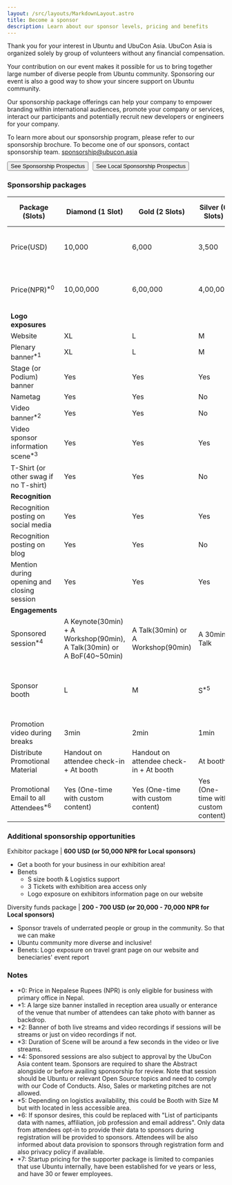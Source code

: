 ```yaml
---
layout: /src/layouts/MarkdownLayout.astro
title: Become a sponsor
description: Learn about our sponsor levels, pricing and benefits
---
```


Thank you for your interest in Ubuntu and UbuCon Asia. UbuCon Asia is organized solely by group of volunteers without any financial compensation.

Your contribution on our event makes it possible for us to bring together large number of diverse people from Ubuntu community. Sponsoring our event is also a good way to show your sincere support on Ubuntu community.

Our sponsorship package offerings can help your company to empower branding within international audiences, promote your company or services, interact our participants and potentially recruit new developers or engineers for your company.

To learn more about our sponsorship program, please refer to our sponsorship brochure. To become one of our sponsors, contact sponsorship team. sponsorship@ubucon.asia

<div style="display: flex; gap: 10px;">
  <a href="/ubucon-asia-2025-sponsorship-prospectus.pdf">
    <button class="p-button">See Sponsorship Prospectus</button>
  </a>
  <a href="/ubucon-asia-2025-sponsorship-prospectus-local.pdf">
    <button class="p-button">See Local Sponsorship Prospectus</button>
  </a>
</div>

### Sponsorship packages

| **Package (Slots)** | Diamond (1 Slot) | Gold (2 Slots) | Silver (6 Slots) | Bronze (Rolling basis) | Supporter (Rolling basis) |
| --- | --- | --- | --- | --- | --- |
| Price(USD) | 10,000  | 6,000 | 3,500 | 1,600 | 500 - 800 <small>(Startups: 200-800<sup>*7</sup>)</small> |
| Price(NPR)<sup>*0</sup> | 10,00,000  | 6,00,000 | 4,00,000 | 2,00,000 | 70,000 - 1,00,000 <small>(Startups: 30,000 - 1,00,000<sup>*7</sup>)</small> |
| **Logo exposures** || |
| Website | XL | L | M | S | S |
| Plenary banner<sup>*1</sup> | XL | L | M | S | XS |
| Stage (or Podium) banner | Yes | Yes | Yes | No | No |
| Nametag | Yes | Yes | No | No | No |
| Video banner<sup>*2</sup> | Yes | Yes | No | No | No |
| Video sponsor information scene<sup>*3</sup> | Yes | Yes | Yes | Yes | Yes |
| T-Shirt (or other swag if no T-shirt) | Yes | Yes | No | No | No |
| **Recognition** || |
| Recognition posting on social media | Yes | Yes | Yes | Yes | Yes |
| Recognition posting on blog | Yes | Yes | No | No | No |
| Mention during opening and closing session | Yes | Yes | Yes | Yes | Yes |
| **Engagements** || |
| Sponsored session<sup>*4</sup> | A Keynote(30min) + A Workshop(90min), A Talk(30min) or A BoF(40~50min) | A Talk(30min) or A Workshop(90min) | A 30min Talk | A Lightning talk(5min) (Limited FCFS) | No |
| Sponsor booth | L | M | S<sup>*5</sup> | S<sup>*5</sup> (500 USD or 30,000 NPR<sup>*0</sup> Add-on FCFS) | No |
| Promotion video during breaks | 3min | 2min | 1min | No | No |
| Distribute Promotional Material  | Handout on attendee check-in + At booth | Handout on attendee check-in + At booth | At booth | At booth (If booth allocated) | No |
| Promotional Email to all Attendees<sup>*6</sup> | Yes (One-time with custom content) | Yes (One-time with custom content) | Yes (One-time with custom content) | No | No |

### Additional sponsorship opportunities
Exhibitor package | **600 USD (or 50,000 NPR for Local sponsors)**
- Get a booth for your business in our exhibition area!
- Benets
    - S size booth & Logistics support
    - 3 Tickets with exhibition area access only
    - Logo exposure on exhibitors information page on our website
    
Diversity funds package | **200 - 700 USD (or 20,000 - 70,000 NPR for Local sponsors)**
- Sponsor travels of underrated people or group in the community. So that we can make
- Ubuntu community more diverse and inclusive!
- Benets: Logo exposure on travel grant page on our website and beneciaries' event report

### Notes
- *0: Price in Nepalese Rupees (NPR) is only eligible for business with primary office in Nepal.
- *1: A large size banner installed in reception area usually or enterance of the venue that number of attendees can take photo with banner as backdrop.
- *2: Banner of both live streams and video recordings if sessions will be streams or just on video recordings if not.
- *3: Duration of Scene will be around a few seconds in the video or live streams. 
- *4: Sponsored sessions are also subject to approval by the UbuCon Asia content team. Sponsors are required to share the Abstract alongside or before availing sponsorship for review. Note that session should be Ubuntu or relevant Open Source topics and need to comply with our Code of Conducts. Also, Sales or marketing pitches are not allowed.
- *5: Depending on logistics availability, this could be Booth with Size M but with located in less accessible area.
- *6: If sponsor desires, this could be replaced with "List of participants data with names, affiliation, job profession and email address". Only data from attendees opt-in to provide their data to sponsors during registration will be provided to sponsors. Attendees will be also informed about data provision to sponsors through registration form and also privacy policy if available.
- *7: Startup pricing for the supporter package is limited to companies that use Ubuntu internally, have been established for ve years or less, and have 30 or fewer employees.

